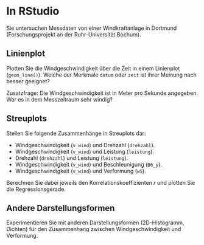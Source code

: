 # In RStudio

Sie untersuchen Messdaten von einer Windkraftanlage in Dortmund (Forschungsprojekt an der Ruhr-Universität Bochum).

## Linienplot

Plotten Sie die Windgeschwindigkeit über die Zeit in einem Linienplot (`geom_line()`). Welche der Merkmale `datum` oder `zeit` ist ihrer Meinung nach besser geeignet?

Zusatzfrage: Die Windgeschwindigkeit ist in Meter pro Sekunde angegeben. War es in dem Messzeitraum sehr windig?

## Streuplots

Stellen Sie folgende Zusammenhänge in Streuplots dar:

-   Windgeschwindigkeit (`v_wind`) und Drehzahl (`drehzahl`).
-   Windgeschwindigkeit (`v_wind`) und Leistung (`leistung`).
-   Drehzahl (`drehzahl`) und Leistung (`leistung`).
-   Windgeschwindigkeit (`v_wind`) und Beschleunigung (`B6_y`).
-   Windgeschwindigkeit (`v_wind`) und Verformung (`w5`).

Berechnen Sie dabei jeweils den Korrelationskoeffizienten $r$ und plotten Sie die Regressionsgerade.

## Andere Darstellungsformen

Experimentieren Sie mit anderen Darstellungsformen (2D-Histogramm, Dichten) für den Zusammenhang zwischen Windgeschwindigkeit und Verformung.
